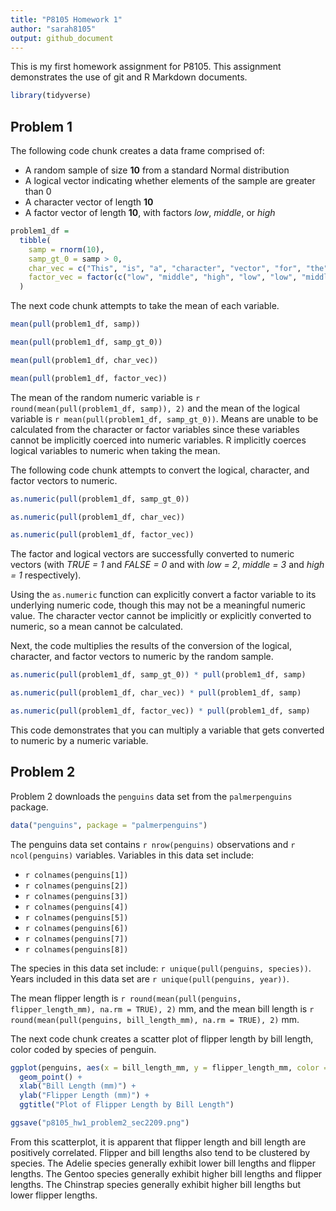 ```yaml
---
title: "P8105 Homework 1"
author: "sarah8105"
output: github_document
---
```


This is my first homework assignment for P8105. This assignment demonstrates the use of git and R Markdown documents.

```r
library(tidyverse)
```

## Problem 1

The following code chunk creates a data frame comprised of:

* A random sample of size **10** from a standard Normal distribution
* A logical vector indicating whether elements of the sample are greater than 0
* A character vector of length **10**
* A factor vector of length **10**, with factors _low_, _middle_, or _high_

```r
problem1_df = 
  tibble(
    samp = rnorm(10),
    samp_gt_0 = samp > 0,
    char_vec = c("This", "is", "a", "character", "vector", "for", "the", "first", "homework", "problem"),
    factor_vec = factor(c("low", "middle", "high", "low", "low", "middle", "high", "low", "middle", "middle"))
  )

```

The next code chunk attempts to take the mean of each variable.

```r
mean(pull(problem1_df, samp))

mean(pull(problem1_df, samp_gt_0))

mean(pull(problem1_df, char_vec))

mean(pull(problem1_df, factor_vec))
```

The mean of the random numeric variable is `r round(mean(pull(problem1_df, samp)), 2)` and the mean of the logical variable is `r mean(pull(problem1_df, samp_gt_0))`. Means are unable to be calculated from the character or factor variables since these variables cannot be implicitly coerced into numeric variables. R implicitly coerces logical variables to numeric when taking the mean. 

The following code chunk attempts to convert the logical, character, and factor vectors to numeric.

```r
as.numeric(pull(problem1_df, samp_gt_0))

as.numeric(pull(problem1_df, char_vec))

as.numeric(pull(problem1_df, factor_vec))

```

The factor and logical vectors are successfully converted to numeric vectors (with _TRUE = 1_ and _FALSE = 0_ and with _low = 2_, _middle = 3_ and _high = 1_ respectively). 

Using the `as.numeric` function can explicitly convert a factor variable to its underlying numeric code, though this may not be a meaningful numeric value. The character vector cannot be implicitly or explicitly converted to numeric, so a mean cannot be calculated.

Next, the code multiplies the results of the conversion of the logical, character, and factor vectors to numeric by the random sample.


```r
as.numeric(pull(problem1_df, samp_gt_0)) * pull(problem1_df, samp)

as.numeric(pull(problem1_df, char_vec)) * pull(problem1_df, samp)

as.numeric(pull(problem1_df, factor_vec)) * pull(problem1_df, samp)

```

This code demonstrates that you can multiply a variable that gets converted to numeric by a numeric variable.


## Problem 2

Problem 2 downloads the `penguins` data set from the `palmerpenguins` package.

```r
data("penguins", package = "palmerpenguins")

```

The penguins data set contains `r nrow(penguins)` observations and `r ncol(penguins)` variables. Variables in this data set include:

* `r colnames(penguins[1])`
* `r colnames(penguins[2])`
* `r colnames(penguins[3])`
* `r colnames(penguins[4])`
* `r colnames(penguins[5])`
* `r colnames(penguins[6])`
* `r colnames(penguins[7])`
* `r colnames(penguins[8])`


The species in this data set include: `r unique(pull(penguins, species))`. Years included in this data set are `r unique(pull(penguins, year))`.

The mean flipper length is `r round(mean(pull(penguins, flipper_length_mm), na.rm = TRUE), 2)` mm, and the mean bill length is `r round(mean(pull(penguins, bill_length_mm), na.rm = TRUE), 2)` mm.

The next code chunk creates a scatter plot of flipper length by bill length, color coded by species of penguin.

```r
ggplot(penguins, aes(x = bill_length_mm, y = flipper_length_mm, color = species)) + 
  geom_point() +
  xlab("Bill Length (mm)") +
  ylab("Flipper Length (mm)") +
  ggtitle("Plot of Flipper Length by Bill Length")

ggsave("p8105_hw1_problem2_sec2209.png")

```

From this scatterplot, it is apparent that flipper length and bill length are positively correlated. Flipper and bill lengths also tend to be clustered by species. The Adelie species generally exhibit lower bill lengths and flipper lengths. The Gentoo species generally exhibit higher bill lengths and flipper lengths. The Chinstrap species generally exhibit higher bill lengths but lower flipper lengths.